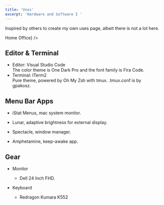 ```yaml
---
title: 'Uses'
excerpt: 'Hardware and Software I '
---
```



<div class="blog-section">

Inspired by <XA href="https://uses.tech/">others</XA> to create my own uses page, albeit there is not a lot here.

<div class="blog-inset">
  <ZoomImage src={"/mevin_workspace.jpg"} zoomSrc={"/mevin_workspace.jpg"} caption={<span>Home Office</span>} />
</div>

## Editor & Terminal
- Editor: Visual Studio Code <br/>
The color theme is One Dark Pro and the font family is Fira Code.
- Terminal: ITerm2 <br/>
<XA href="https://github.com/sindresorhus/pure">Pure</XA> theme, powered by Oh My Zsh with tmux. .tmux.conf is by <XA href="https://github.com/gpakosz/.tmux">gpakosz</XA>.

## Menu Bar Apps
- <XA href="https://bjango.com/mac/istatmenus/">iStat Menus</XA>, mac system monitor.

- <XA href="https://lunar.fyi/">Lunar</XA>, adaptive brightness for external display.

- <XA href="https://www.spectacleapp.com/">Spectacle</XA>, window manager.

- <XA href="https://apps.apple.com/us/app/amphetamine/id937984704?mt=12">Amphetamine</XA>, keep-awake app.


## Gear
- Monitor
    - <XA href="https://www.amazon.in/gp/product/B083CW2LHP/">Dell 24 Inch FHD.</XA>

- Keyboard
    - <XA href="https://www.amazon.in/Redragon-KUMARA-Backlit-Mechanical-Keyboard/dp/B016MAK38U/">Redragon Kumara K552</XA>

</div>
